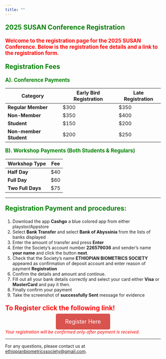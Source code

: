 ```yaml
---
title: ""
--- 
```




<p style="color: green; font-size: 1.5em; font-weight: bold;"> 2025 SUSAN Conference Registration </p>

<p style="color: red; font-size: 1.2em; font-weight: bold;"> Welcome to the registration page for the 2025 SUSAN Conference. Below is the registration fee details and a link to the registration form. </p>

<p style="color: green; font-size: 1.5em; font-weight: bold;"> Registration Fees</p>



<p style="color: green; font-size: 1.2em; font-weight: bold;"> A). Conference Payments</p>

| Category               | Early Bird Registration | Late Registration |
|------------------------|-------------------------|-------------------|
| **Regular Member**     | $300                    | $350              |
| **Non-Member**         | $350                    | $400              |
| **Student**            | $150                    | $200              |
| **Non-member Student** | $200                    | $250              |


<p style="color: green; font-size: 1.2em; font-weight: bold;"> B). Workshop Payments (Both Students & Regulars)</p>

| Workshop Type       | Fee |
|---------------------|-----|
| **Half Day**        | $40 |
| **Full Day**        | $60 |
| **Two Full Days**   | $75 |


<!--  
<p style="color: green; font-size: 1.2em; font-weight: bold;"> C). National Payments (Ethiopian Participants)</p>

| Category | Fee (Birr) |
|----------|-----------|
| **Category 1** | -  |
| **Category 2** | -  |
| **Category 3** | -  |


*These fees cover conference materials, lunches, and access to all sessions.*

-->

---



<p style="color: green; font-size: 1.5em; font-weight: bold;"> Registration Payment and procedures: </p>

 
1. Download the app **Cashgo** a blue colored app from either playstor/Appstore
2. Select **Bank Transfer** and select **Bank of Abyssinia** from the lists of banks displayed 
3. Enter the amount of transfer and press **Enter**
4. Enter the Society's account number **226579036** and sender's name **your name** and click the button **next**.
5. Check that the Society's name **ETHIOPIAN BIOMETRICS SOCIETY** appeared as confirmation of deposit account  and enter reason of payment **Registration**
6. Confirm the details and amount and continue. 
7. Fill out all your bank details correctly and select your card either **Visa** or **MasterCard** and pay it then.
8. Finally confirm your payment
9. Take the screenshot of **successfully Sent** message for evidence

<!--  
 - Account Holder: ETHIOPIAN BIOMETRICS SOCIETY 
 - Bank: Bank of Abyssinia  
 - Account Number: 226579036
 - Reference: Surename + Abstract number
 
-->

<p style="color: red; font-size: 1.5em; font-weight: bold;">To Register click the following link!</p>

<div style="text-align: center; margin-top: 20px;">
  <a href="https://docs.google.com/forms/d/e/1FAIpQLSe9aLwBOHwqbfNaRiWK1fIE4xPIP1CQcd2aQD87cswl7NtUVw/viewform" target="_blank" style="background-color: #d9534f; color: white; padding: 15px 30px; font-size: 18px; text-decoration: none; border-radius: 5px;">
    Register Here
  </a>
</div>

*[Your registration will be confirmed only after payment is received.]{style="color: red"}*

---

For any questions, please contact us at [ethiopianbiometricssociety@gmail.com](mailto:ethiopianbiometricssociety@gmail.com).


